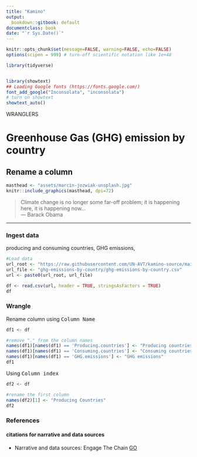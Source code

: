 ```yaml
---
title: "Kamino"
output:
  bookdown::gitbook: default
documentclass: book
date: "`r Sys.Date()`"
---
```


```r

knitr::opts_chunk$set(message=FALSE, warning=FALSE, echo=FALSE)
options(scipen = 999) # turn-off scientific notation like 1e+48

library(tidyverse)


library(showtext)
## Loading Google fonts (https://fonts.google.com/)
font_add_google("Inconsolata", "inconsolata")
# turn on showtext
showtext_auto()

```


<div class="activity">
WRANGLERS 
</div>

# Greenhouse Gas (GHG) emission by country
## Rename a column


```r

masthead <- "assets/marcin-jozwiak-unsplash.jpg"
knitr::include_graphics(masthead, dpi=72)

```

> Climate change is no longer some far-off problem; it is happening here,
it is happening now...\
--- Barack Obama\

***

### Ingest data 
producing and consuming countries, GHG emissions, 

```r

#Load data
url_root <- "https://raw.githubusercontent.com/UN-AVT/kamino-source/main/sources/0-shared/data/"
url_file <- "ghg-emissions-by-country/ghg-emissions-by-country.csv"
url <- paste0(url_root, url_file)

df <- read.csv(url, header = TRUE, stringsAsFactors = TRUE)
df


```

### Wrangle
Rename column using <kbd>Column Name</kbd>

```r

df1 <- df

#remove "." from the column names
names(df1)[names(df1) == 'Producing.countries'] <- "Producing countries"
names(df1)[names(df1) == 'Consuming.countries'] <- "Consuming countries"
names(df1)[names(df1) == 'GHG.emissions'] <- "GHG emissions"
df1


```

Using <kbd>Column index</kbd>

```r

df2 <- df

#rename the first column
names(df2)[1] <- "Producing Countries"
df2


```


### References
#### citations for narrative and data sources

* Narrative and data sources: Engage The Chain [GO](https://engagethechain.org/investor-guide-deforestation-and-climate-change){target="_blank"}
